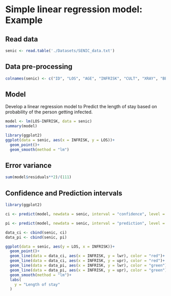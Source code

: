 # Simple linear regression model: Example

## Read data

```r
senic <- read.table('./Datasets/SENIC_data.txt')
```

## Data pre-processing

```r
colnames(senic) <- c("ID", "LOS", "AGE", "INFRISK", "CULT", "XRAY", "BEDS", "MEDSCHL", "REGION", "CENSUS", "NURSE", "FACS")
```

## Model

Develop a linear regression model to Predict the length of stay based on probability of the person getting infected.

```r
model <- lm(LOS~INFRISK, data = senic)
summary(model)
```

```r
library(ggplot2)
ggplot(data = senic, aes(x = INFRISK, y = LOS))+
  geom_point()+
  geom_smooth(method = "lm")
```

## Error variance

```r
sum(model$residuals**2)/(111)
```

## Confidence and Prediction intervals

```r
library(ggplot2)

ci <- predict(model, newdata = senic, interval = "confidence", level = 0.95)

pi <- predict(model, newdata = senic, interval = "prediction", level = 0.95)

data_ci <- cbind(senic, ci)
data_pi <- cbind(senic, pi)

ggplot(data = senic, aes(y = LOS, x = INFRISK))+
  geom_point()+
  geom_line(data = data_ci, aes(x = INFRISK, y = lwr), color = "red")+
  geom_line(data = data_ci, aes(x = INFRISK, y = upr), color = "red")+
  geom_line(data = data_pi, aes(x = INFRISK, y = lwr), color = "green")+
  geom_line(data = data_pi, aes(x = INFRISK, y = upr), color = "green")+
  geom_smooth(method = "lm")+
  labs(
    y = "Length of stay"
  )

```
